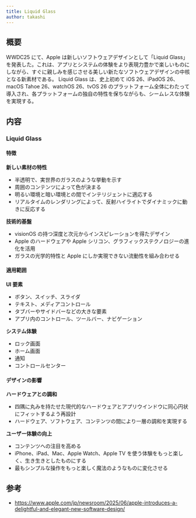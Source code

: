 ```yaml
---
title: Liquid Glass
author: takashi
---
```



<Author frontmatter={frontmatter} />

## 概要

WWDC25 にて、Apple は新しいソフトウェアデザインとして「Liquid Glass」を発表した。これは、アプリとシステムの体験をより表現力豊かで楽しいものにしながら、すぐに親しみを感じさせる美しい新たなソフトウェアデザインの中核となる新素材である。
Liquid Glass は、史上初めて iOS 26、iPadOS 26、macOS Tahoe 26、watchOS 26、tvOS 26 のプラットフォーム全体にわたって導入され、各プラットフォームの独自の特性を保ちながらも、シームレスな体験を実現する。

## 内容

### Liquid Glass

#### 特徴

**新しい素材の特性**

- 半透明で、実世界のガラスのような挙動を示す
- 周囲のコンテンツによって色が決まる
- 明るい環境と暗い環境との間でインテリジェントに適応する
- リアルタイムのレンダリングによって、反射ハイライトでダイナミックに動きに反応する

**技術的基盤**

- visionOS の持つ深度と次元からインスピレーションを得たデザイン
- Apple のハードウェアや Apple シリコン、グラフィックステクノロジーの進化を活用
- ガラスの光学的特性と Apple にしか実現できない流動性を組み合わせる

#### 適用範囲

**UI 要素**

- ボタン、スイッチ、スライダ
- テキスト、メディアコントロール
- タブバーやサイドバーなどの大きな要素
- アプリ内のコントロール、ツールバー、ナビゲーション

**システム体験**

- ロック画面
- ホーム画面
- 通知
- コントロールセンター

#### デザインの影響

**ハードウェアとの調和**

- 四隅に丸みを持たせた現代的なハードウェアとアプリウインドウに同心円状にフィットするよう再設計
- ハードウェア、ソフトウェア、コンテンツの間により一層の調和を実現する

**ユーザー体験の向上**

- コンテンツへの注目を高める
- iPhone、iPad、Mac、Apple Watch、Apple TV を使う体験をもっと楽しく、生き生きとしたものにする
- 最もシンプルな操作をもっと楽しく魔法のようなものに変化させる

## 参考

- https://www.apple.com/jp/newsroom/2025/06/apple-introduces-a-delightful-and-elegant-new-software-design/
